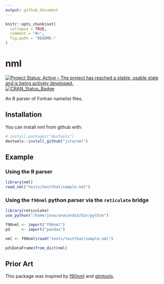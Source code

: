 ```yaml
---
output: github_document
---
```

<!-- README.md is generated from README.Rmd. Please edit that file -->

```r
knitr::opts_chunk$set(
  collapse = TRUE,
  comment = "#>",
  fig.path = "README-"
)
```

# nml

[![Project Status: Active – The project has reached a stable, usable state and is being actively developed.](http://www.repostatus.org/badges/latest/wip.svg)](http://www.repostatus.org/#wip)
[![CRAN_Status_Badge](http://www.r-pkg.org/badges/version/nml)](https://cran.r-project.org/package=nml)

An R parser of Fortran namelist files.

## Installation

You can install nml from github with:

```r
# install.packages("devtools")
devtools::install_github("jsta/nml")
```

## Example

### Using the R parser

```r
library(nml)
read_nml("tests/testthat/sample.nml")
```

### Using the `f90nml` python parser via the `reticulate` bridge

```r
library(reticulate)
use_python("/home/jose/anaconda3/bin/python")

f90nml <- import("f90nml")
pd     <- import("pandas")

nml <- f90nml$read("tests/testthat/sample.nml")

pd$DataFrame$from_dict(nml)
```

## Prior Art

This package was inspired by [f90nml](https://github.com/marshallward/f90nml) and [glmtools](https://github.com/USGS-R/glmtools).
